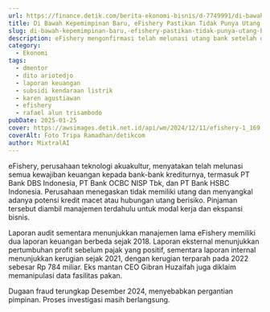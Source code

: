 ```yaml
---
url: https://finance.detik.com/berita-ekonomi-bisnis/d-7749991/di-bawah-kepemimpinan-baru-efishery-pastikan-tidak-punya-utang-bank
title: Di Bawah Kepemimpinan Baru, eFishery Pastikan Tidak Punya Utang Bank
slug: di-bawah-kepemimpinan-baru,-efishery-pastikan-tidak-punya-utang-bank
description: eFishery mengonfirmasi telah melunasi utang bank setelah dugaan fraud manajemen lama. Investigasi masih berlangsung terkait laporan keuangan yang berbeda.
category:
  - Ekonomi
tags:
  - dmentor
  - dito ariotedjo
  - laporan keuangan
  - subsidi kendaraan listrik
  - karen agustiawan
  - efishery
  - rafael alun trisambodo
pubDate: 2025-01-25
cover: https://awsimages.detik.net.id/api/wm/2024/12/11/efishery-1_169.jpeg?wid=54&w=650&v=1&t=jpeg
coverAlt: Foto Tripa Ramadhan/detikcom
author: MixtralAI
---
```

eFishery, perusahaan teknologi akuakultur, menyatakan telah melunasi semua kewajiban keuangan kepada bank-bank krediturnya, termasuk PT Bank DBS Indonesia, PT Bank OCBC NISP Tbk, dan PT Bank HSBC Indonesia. Perusahaan menegaskan tidak memiliki utang dan menyangkal adanya potensi kredit macet atau hubungan utang berisiko. Pinjaman tersebut diambil manajemen terdahulu untuk modal kerja dan ekspansi bisnis.

Laporan audit sementara menunjukkan manajemen lama eFishery memiliki dua laporan keuangan berbeda sejak 2018. Laporan eksternal menunjukkan pertumbuhan profit sebelum pajak yang positif, sementara laporan internal menunjukkan kerugian sejak 2021, dengan kerugian terparah pada 2022 sebesar Rp 784 miliar. Eks mantan CEO Gibran Huzaifah juga diklaim memanipulasi data fasilitas pakan.

Dugaan fraud terungkap Desember 2024, menyebabkan pergantian pimpinan. Proses investigasi masih berlangsung.
